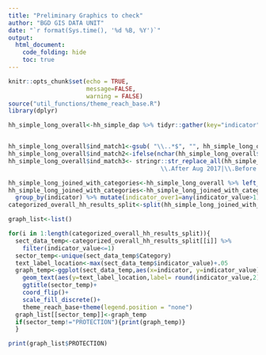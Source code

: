 ```yaml
---
title: "Preliminary Graphics to check"
author: "BGD GIS DATA UNIT"
date: "`r format(Sys.time(), '%d %B, %Y')`"
output:
  html_document:
    code_folding: hide
    toc: true
---
```


```r
knitr::opts_chunk$set(echo = TRUE,
                      message=FALSE,
                      warning = FALSE)
source("util_functions/theme_reach_base.R")
library(dplyr)

hh_simple_long_overall<-hh_simple_dap %>% tidyr::gather(key="indicator", value="indicator_value",respondent_gender.female:VAC_report_rowsum) %>% filter(level=="overall")


hh_simple_long_overall$ind_match1<-gsub( "\\..*$", "", hh_simple_long_overall$indicator )
hh_simple_long_overall$ind_match2<-ifelse(nchar(hh_simple_long_overall$ind_match1)<4, hh_simple_long_overall$indicator, hh_simple_long_overall$ind_match1)
hh_simple_long_overall$ind_match3<- stringr::str_replace_all(hh_simple_long_overall$ind_match2,"\\.yes|\\.no|\\.female|\\.male|
                                           \\.After Aug 2017|\\.Before Aug 2017","")

hh_simple_long_joined_with_categories<-hh_simple_long_overall %>% left_join(sppdap, by=c("ind_match3"= "variable" ))
hh_simple_long_joined_with_categories<-hh_simple_long_joined_with_categories %>%
  group_by(indicator) %>% mutate(indicator_over1=any(indicator_value>1)) %>% filter(indicator_over1==FALSE)
categorized_overall_hh_results_split<-split(hh_simple_long_joined_with_categories,hh_simple_long_joined_with_categories$Category)

graph_list<-list()

for(i in 1:length(categorized_overall_hh_results_split)){
  sect_data_temp<-categorized_overall_hh_results_split[[i]] %>% 
    filter(indicator_value<=1)
  sector_temp<-unique(sect_data_temp$Category)
  text_label_location<-max(sect_data_temp$indicator_value)+.05
  graph_temp<-ggplot(sect_data_temp,aes(x=indicator, y=indicator_value))+geom_bar(aes(x=indicator, y=indicator_value, fill=indicator),stat="identity", position="dodge")+
    geom_text(aes(y=text_label_location,label= round(indicator_value,2)),fontface=3,position = position_dodge(width = 0.9))+
    ggtitle(sector_temp)+
    coord_flip()+
    scale_fill_discrete()+
    theme_reach_base+theme(legend.position = "none")
  graph_list[[sector_temp]]<-graph_temp
  if(sector_temp!="PROTECTION"){print(graph_temp)}
  }

```

```r
print(graph_list$PROTECTION)
```

